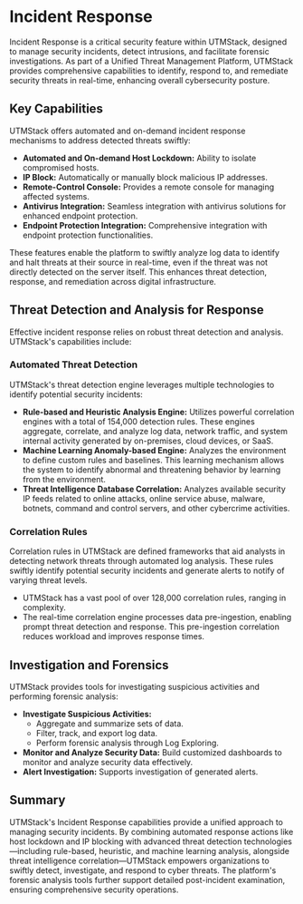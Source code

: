 # Incident Response

Incident Response is a critical security feature within UTMStack, designed to manage security incidents, detect intrusions, and facilitate forensic investigations. As part of a Unified Threat Management Platform, UTMStack provides comprehensive capabilities to identify, respond to, and remediate security threats in real-time, enhancing overall cybersecurity posture.

## Key Capabilities

UTMStack offers automated and on-demand incident response mechanisms to address detected threats swiftly:

*   **Automated and On-demand Host Lockdown:** Ability to isolate compromised hosts.
*   **IP Block:** Automatically or manually block malicious IP addresses.
*   **Remote-Control Console:** Provides a remote console for managing affected systems.
*   **Antivirus Integration:** Seamless integration with antivirus solutions for enhanced endpoint protection.
*   **Endpoint Protection Integration:** Comprehensive integration with endpoint protection functionalities.

These features enable the platform to swiftly analyze log data to identify and halt threats at their source in real-time, even if the threat was not directly detected on the server itself. This enhances threat detection, response, and remediation across digital infrastructure.

## Threat Detection and Analysis for Response

Effective incident response relies on robust threat detection and analysis. UTMStack's capabilities include:

### Automated Threat Detection

UTMStack's threat detection engine leverages multiple technologies to identify potential security incidents:

*   **Rule-based and Heuristic Analysis Engine:** Utilizes powerful correlation engines with a total of 154,000 detection rules. These engines aggregate, correlate, and analyze log data, network traffic, and system internal activity generated by on-premises, cloud devices, or SaaS.
*   **Machine Learning Anomaly-based Engine:** Analyzes the environment to define custom rules and baselines. This learning mechanism allows the system to identify abnormal and threatening behavior by learning from the environment.
*   **Threat Intelligence Database Correlation:** Analyzes available security IP feeds related to online attacks, online service abuse, malware, botnets, command and control servers, and other cybercrime activities.

### Correlation Rules

Correlation rules in UTMStack are defined frameworks that aid analysts in detecting network threats through automated log analysis. These rules swiftly identify potential security incidents and generate alerts to notify of varying threat levels.

*   UTMStack has a vast pool of over 128,000 correlation rules, ranging in complexity.
*   The real-time correlation engine processes data pre-ingestion, enabling prompt threat detection and response. This pre-ingestion correlation reduces workload and improves response times.

## Investigation and Forensics

UTMStack provides tools for investigating suspicious activities and performing forensic analysis:

*   **Investigate Suspicious Activities:**
    *   Aggregate and summarize sets of data.
    *   Filter, track, and export log data.
    *   Perform forensic analysis through Log Exploring.
*   **Monitor and Analyze Security Data:** Build customized dashboards to monitor and analyze security data effectively.
*   **Alert Investigation:** Supports investigation of generated alerts.

## Summary

UTMStack's Incident Response capabilities provide a unified approach to managing security incidents. By combining automated response actions like host lockdown and IP blocking with advanced threat detection technologies—including rule-based, heuristic, and machine learning analysis, alongside threat intelligence correlation—UTMStack empowers organizations to swiftly detect, investigate, and respond to cyber threats. The platform's forensic analysis tools further support detailed post-incident examination, ensuring comprehensive security operations.